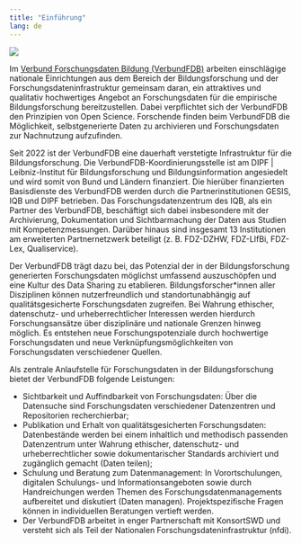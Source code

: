 ```yaml
---
title: "Einführung"
lang: de
---
```

![](VerbundFDB-Logo.jpg)

Im [Verbund Forschungsdaten Bildung (VerbundFDB)](https://www.forschungsdaten-bildung.de/) arbeiten einschlägige nationale Einrichtungen aus dem Bereich der Bildungsforschung und der Forschungsdateninfrastruktur gemeinsam daran, ein attraktives und qualitativ hochwertiges Angebot an Forschungsdaten für die empirische Bildungsforschung bereitzustellen. Dabei verpflichtet sich der VerbundFDB den Prinzipien von Open Science. Forschende finden beim VerbundFDB die Möglichkeit, selbstgenerierte Daten zu archivieren und Forschungsdaten zur Nachnutzung aufzufinden.

Seit 2022 ist der VerbundFDB eine dauerhaft verstetigte Infrastruktur für die Bildungsforschung. Die VerbundFDB-Koordinierungsstelle ist am DIPF | Leibniz-Institut für Bildungsforschung und Bildungsinformation angesiedelt und wird somit von Bund und Ländern finanziert. Die hierüber finanzierten Basisdienste des VerbundFDB werden durch die Partnerinstitutionen GESIS, IQB und DIPF betrieben. Das Forschungsdatenzentrum des IQB, als ein Partner des VerbundFDB, beschäftigt sich dabei insbesondere mit der Archivierung, Dokumentation und Sichtbarmachung der Daten aus Studien mit Kompetenzmessungen. Darüber hinaus sind insgesamt 13 Institutionen am erweiterten Partnernetzwerk beteiligt (z. B. FDZ-DZHW, FDZ-LIfBi, FDZ-Lex, Qualiservice).

Der VerbundFDB trägt dazu bei, das Potenzial der in der Bildungsforschung generierten Forschungsdaten möglichst umfassend auszuschöpfen und eine Kultur des Data Sharing zu etablieren. Bildungsforscher*innen aller Disziplinen können nutzerfreundlich und standortunabhängig auf qualitätsgesicherte Forschungsdaten zugreifen. Bei Wahrung ethischer, datenschutz- und urheberrechtlicher Interessen werden hierdurch Forschungsansätze über disziplinäre und nationale Grenzen hinweg möglich. Es entstehen neue Forschungspotenziale durch hochwertige Forschungsdaten und neue Verknüpfungsmöglichkeiten von Forschungsdaten verschiedener Quellen.

Als zentrale Anlaufstelle für Forschungsdaten in der Bildungsforschung bietet der VerbundFDB folgende Leistungen:

* Sichtbarkeit und Auffindbarkeit von Forschungsdaten: Über die Datensuche sind Forschungsdaten verschiedener Datenzentren und Repositorien recherchierbar;
* Publikation und Erhalt von qualitätsgesicherten Forschungsdaten: Datenbestände werden bei einem inhaltlich und methodisch passenden Datenzentrum unter Wahrung ethischer, datenschutz- und urheberrechtlicher sowie dokumentarischer Standards archiviert und zugänglich gemacht (Daten teilen);
* Schulung und Beratung zum Datenmanagement: In Vorortschulungen, digitalen Schulungs- und Informationsangeboten sowie durch Handreichungen werden Themen des Forschungsdatenmanagements aufbereitet und diskutiert (Daten managen). Projektspezifische Fragen können in individuellen Beratungen vertieft werden.
* Der VerbundFDB arbeitet in enger Partnerschaft mit KonsortSWD und versteht sich als Teil der Nationalen Forschungsdateninfrastruktur (nfdi).
